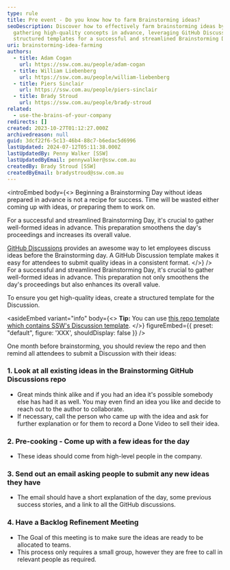 ```yaml
---
type: rule
title: Pre event - Do you know how to farm Brainstorming ideas?
seoDescription: Discover how to effectively farm brainstorming ideas by
  gathering high-quality concepts in advance, leveraging GitHub Discussions and
  structured templates for a successful and streamlined Brainstorming Day.
uri: brainstorming-idea-farming
authors:
  - title: Adam Cogan
    url: https://ssw.com.au/people/adam-cogan
  - title: William Liebenberg
    url: https://ssw.com.au/people/william-liebenberg
  - title: Piers Sinclair
    url: https://ssw.com.au/people/piers-sinclair
  - title: Brady Stroud
    url: https://ssw.com.au/people/brady-stroud
related:
  - use-the-brains-of-your-company
redirects: []
created: 2023-10-27T01:12:27.000Z
archivedreason: null
guid: 3dcf22f6-5c13-46b4-88c7-b6edac5d6996
lastUpdated: 2024-07-12T05:11:38.000Z
lastUpdatedBy: Penny Walker [SSW]
lastUpdatedByEmail: pennywalker@ssw.com.au
createdBy: Brady Stroud [SSW]
createdByEmail: bradystroud@ssw.com.au
---
```


<introEmbed
  body={<>
Beginning a Brainstorming Day without ideas prepared in advance is not a recipe for success. Time will be wasted either coming up with ideas, or preparing them to work on.

For a successful and streamlined Brainstorming Day, it's crucial to gather well-formed ideas in advance. This preparation smoothens the day's proceedings and increases its overall value.

[GitHub Discussions](https://docs.github.com/en/discussions) provides an awesome way to let employees discuss ideas before the Brainstorming day. A GitHub Discussion template makes it easy for attendees to submit quality ideas in a consistent format.
  </>}
/>
For a successful and streamlined Brainstorming Day, it's crucial to gather well-formed ideas in advance. This preparation not only smoothens the day's proceedings but also enhances its overall value.

To ensure you get high-quality ideas, create a structured template for the Discussion.

<asideEmbed
  variant="info"
  body={<>
    **Tip:** You can use [this repo template which contains SSW's Discussion template](https://github.com/SSWConsulting/SSW.Brainstorming.Template).
  </>}
  figureEmbed={{
    preset: "default",
    figure: 'XXX',
    shouldDisplay: false
  }}
/>

One month before brainstorming, you should review the repo and then remind all attendees to submit a Discussion with their ideas:

### 1. Look at all existing ideas in the Brainstorming GitHub Discussions repo

* Great minds think alike and if you had an idea it's possible somebody else has had it as well. You may even find an idea you like and decide to reach out to the author to collaborate.
* If necessary, call the person who came up with the idea and ask for further explanation or for them to record a Done Video to sell their idea.

### 2. Pre-cooking - Come up with a few ideas for the day

* These ideas should come from high-level people in the company.

### 3. Send out an email asking people to submit any new ideas they have

* The email should have a short explanation of the day, some previous success stories, and a link to all the GitHub discussions.

### 4. Have a Backlog Refinement Meeting

* The Goal of this meeting is to make sure the ideas are ready to be allocated to teams.
* This process only requires a small group, however they are free to call in relevant people as required.

<youtubeEmbed url="https://www.youtube.com/embed/lMpeffmoc0I" description="Video: Backlog Refinement Meeting (3 min)" />
